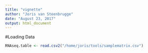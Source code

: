 ```yaml
---
title: "vignette"
author: "Joris van Steenbrugge"
date: "August 23, 2017"
output: html_document
---
```



#Loading Data

```r

RNAseq.table <- read.csv2("/home/joris/tools/samplematrix.csv")

```
